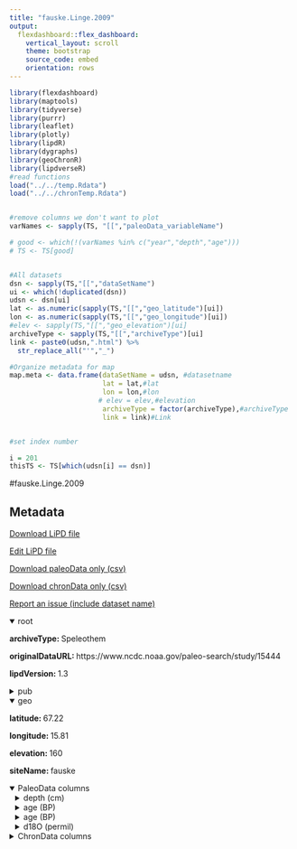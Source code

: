 ```yaml
---
title: "fauske.Linge.2009"
output: 
  flexdashboard::flex_dashboard:
    vertical_layout: scroll
    theme: bootstrap
    source_code: embed
    orientation: rows
---
```


```r
library(flexdashboard)
library(maptools)
library(tidyverse)
library(purrr)
library(leaflet)
library(plotly)
library(lipdR)
library(dygraphs)
library(geoChronR)
library(lipdverseR)
#read functions
load("../../temp.Rdata")
load("../../chronTemp.Rdata")


#remove columns we don't want to plot
varNames <- sapply(TS, "[[","paleoData_variableName")

# good <- which(!(varNames %in% c("year","depth","age")))
# TS <- TS[good]


#All datasets
dsn <- sapply(TS,"[[","dataSetName")
ui <- which(!duplicated(dsn))
udsn <- dsn[ui]
lat <- as.numeric(sapply(TS,"[[","geo_latitude")[ui])
lon <- as.numeric(sapply(TS,"[[","geo_longitude")[ui])
#elev <- sapply(TS,"[[","geo_elevation")[ui]
archiveType <- sapply(TS,"[[","archiveType")[ui]
link <- paste0(udsn,".html") %>% 
  str_replace_all("'","_")

#Organize metadata for map
map.meta <- data.frame(dataSetName = udsn, #datasetname
                       lat = lat,#lat
                       lon = lon,#lon
                      # elev = elev,#elevation
                       archiveType = factor(archiveType),#archiveType
                       link = link)#Link


#set index number

i = 201
thisTS <- TS[which(udsn[i] == dsn)]
```
#fauske.Linge.2009

Metadata {.sidebar}
-------------------------------------
[Download LiPD file](fauske.Linge.2009.lpd)
            

[Edit LiPD file](http://lipd.net/playground?source=http://lipdverse.org/globalHolocene/0_25_5/fauske.Linge.2009.lpd)
            

[Download paleoData only (csv)](fauske.Linge.2009.csv)
            

[Download chronData only (csv)](fauske.Linge.2009-chron.csv)
            

[Report an issue (include dataset name)](https://github.com/nickmckay/LiPDverse/issues)

<details open style="margin-left: 0px">
<summary>root</summary>
<p style="margin-left: 0px"><strong>archiveType: </strong>Speleothem
<p style="margin-left: 0px"><strong>originalDataURL: </strong>https://www.ncdc.noaa.gov/paleo-search/study/15444
<p style="margin-left: 0px"><strong>lipdVersion: </strong>1.3
</details>
<details>
<summary>pub</summary>
<details style="margin-left: 10px">
<summary>pub1</summary>
<p style="margin-left: 10px"><strong>author: </strong>list(list(name = "Linge, H."), list(name = "Lauritzen, S.-E."), list(name = "Andersson, C."), list(name = "Hansen, J. K."), list(name = "Skoglund, R. OE."), list(name = "Sundqvist, H. S."))
<p style="margin-left: 10px"><strong>journal: </strong>Climate of the Past
<p style="margin-left: 10px"><strong>volume: </strong>5
<p style="margin-left: 10px"><strong>title: </strong>Stable isotope records for the last 10 000 years from Okshola cave (Fauske, northern Norway) and regional comparisons
</details>
<details style="margin-left: 10px">
<summary>pub2</summary>
<p style="margin-left: 10px"><strong>author: </strong>list(list(name = NA))
</details>
</details>
<details open style="margin-left: 0px">
<summary>geo</summary>
<p style="margin-left: 0px"><strong>latitude: </strong>67.22
<p style="margin-left: 0px"><strong>longitude: </strong>15.81
<p style="margin-left: 0px"><strong>elevation: </strong>160
<p style="margin-left: 0px"><strong>siteName: </strong>fauske
</details>
<details open>
<summary>PaleoData columns</summary>
<details style="margin-left: 10px">
<summary>depth (cm)</summary>
<p style="margin-left: 10px"><strong>TSid: </strong>PYT088NTB6X
<p style="margin-left: 10px"><strong>variableName: </strong>depth
<p style="margin-left: 10px"><strong>units: </strong>cm
</details>
<details style="margin-left: 10px">
<summary>age (BP)</summary>
<p style="margin-left: 10px"><strong>TSid: </strong>PYTHOVR5CBH
<p style="margin-left: 10px"><strong>variableName: </strong>age
<p style="margin-left: 10px"><strong>units: </strong>BP
</details>
<details style="margin-left: 10px">
<summary>age (BP)</summary>
<p style="margin-left: 10px"><strong>TSid: </strong>PYT0JA5R7NU
<p style="margin-left: 10px"><strong>variableName: </strong>age
<p style="margin-left: 10px"><strong>units: </strong>BP
</details>
<details style="margin-left: 10px">
<summary>d18O (permil)</summary>
<p style="margin-left: 10px"><strong>TSid: </strong>PYT0UICY9DO
<p style="margin-left: 10px"><strong>variableName: </strong>d18O
<p style="margin-left: 10px"><strong>units: </strong>permil
<p style="margin-left: 10px"><strong>useInGlobalTemperatureAnalysis: </strong>TRUE
<details>
<summary>interpretation</summary>
<details style="margin-left: 20px">
<summary>1</summary>
<p style="margin-left: 20px"><strong>interpDirection: </strong>-1
<p style="margin-left: 20px"><strong>scope: </strong>climate
<p style="margin-left: 20px"><strong>seasonality: </strong>ANN
<p style="margin-left: 20px"><strong>variable: </strong>T
<p style="margin-left: 20px"><strong>variableDetail: </strong>air@surface
</details>
</details>
</details>
<details>
<summary>ChronData columns</summary>
<details style="margin-left: 10px">
<summary>depth (cm)</summary>
<p style="margin-left: 10px"><strong>TSid: </strong>PYT5WVGSSXZ
<p style="margin-left: 10px"><strong>variableName: </strong>depth
<p style="margin-left: 10px"><strong>units: </strong>cm
</details>
<details style="margin-left: 10px">
<summary>age (bp)</summary>
<p style="margin-left: 10px"><strong>TSid: </strong>PYT06D8GDPC
<p style="margin-left: 10px"><strong>variableName: </strong>age
<p style="margin-left: 10px"><strong>units: </strong>bp
</details>
<details style="margin-left: 10px">
<summary>lab_id ()</summary>
<p style="margin-left: 10px"><strong>TSid: </strong>PYTSDU4CPF3
<p style="margin-left: 10px"><strong>variableName: </strong>lab_id
</details>
<details style="margin-left: 10px">
<summary>depth_error (1s)</summary>
<p style="margin-left: 10px"><strong>TSid: </strong>PYTDO1L8VNQ
<p style="margin-left: 10px"><strong>variableName: </strong>depth_error
<p style="margin-left: 10px"><strong>units: </strong>1s
</details>
<details style="margin-left: 10px">
<summary>U238 (ng/g)</summary>
<p style="margin-left: 10px"><strong>TSid: </strong>PYT1FQEHSNX
<p style="margin-left: 10px"><strong>variableName: </strong>U238
<p style="margin-left: 10px"><strong>units: </strong>ng/g
</details>
<details style="margin-left: 10px">
<summary>U238_error (1s)</summary>
<p style="margin-left: 10px"><strong>TSid: </strong>PYT9RRY2X88
<p style="margin-left: 10px"><strong>variableName: </strong>U238_error
<p style="margin-left: 10px"><strong>units: </strong>1s
</details>
<details style="margin-left: 10px">
<summary>Th232 (ng/g)</summary>
<p style="margin-left: 10px"><strong>TSid: </strong>PYTKO2IW2A4
<p style="margin-left: 10px"><strong>variableName: </strong>Th232
<p style="margin-left: 10px"><strong>units: </strong>ng/g
</details>
<details style="margin-left: 10px">
<summary>U234/U238 ()</summary>
<p style="margin-left: 10px"><strong>TSid: </strong>PYTTXWUZFSL
<p style="margin-left: 10px"><strong>variableName: </strong>U234/U238
</details>
<details style="margin-left: 10px">
<summary>U234/U238_error (1s)</summary>
<p style="margin-left: 10px"><strong>TSid: </strong>PYT4PLLILSY
<p style="margin-left: 10px"><strong>variableName: </strong>U234/U238_error
<p style="margin-left: 10px"><strong>units: </strong>1s
</details>
<details style="margin-left: 10px">
<summary>Th230/U234 ()</summary>
<p style="margin-left: 10px"><strong>TSid: </strong>PYT0WKIF7SU
<p style="margin-left: 10px"><strong>variableName: </strong>Th230/U234
</details>
<details style="margin-left: 10px">
<summary>Th230/U234_error (1s)</summary>
<p style="margin-left: 10px"><strong>TSid: </strong>PYTB5A79A0P
<p style="margin-left: 10px"><strong>variableName: </strong>Th230/U234_error
<p style="margin-left: 10px"><strong>units: </strong>1s
</details>
<details style="margin-left: 10px">
<summary>Th230/Th232 ()</summary>
<p style="margin-left: 10px"><strong>TSid: </strong>PYT9Y9KGNBK
<p style="margin-left: 10px"><strong>variableName: </strong>Th230/Th232
</details>
<details style="margin-left: 10px">
<summary>Th230/Th232_error (1s)</summary>
<p style="margin-left: 10px"><strong>TSid: </strong>PYT9A1ED46Y
<p style="margin-left: 10px"><strong>variableName: </strong>Th230/Th232_error
<p style="margin-left: 10px"><strong>units: </strong>1s
</details>
<details style="margin-left: 10px">
<summary>U234/Th232 ()</summary>
<p style="margin-left: 10px"><strong>TSid: </strong>PYTMQK0FYBK
<p style="margin-left: 10px"><strong>variableName: </strong>U234/Th232
</details>
<details style="margin-left: 10px">
<summary>U234/Th232_error (1s)</summary>
<p style="margin-left: 10px"><strong>TSid: </strong>PYTDGMKA27G
<p style="margin-left: 10px"><strong>variableName: </strong>U234/Th232_error
<p style="margin-left: 10px"><strong>units: </strong>1s
</details>
<details style="margin-left: 10px">
<summary>age_alt (bp)</summary>
<p style="margin-left: 10px"><strong>TSid: </strong>PYTILRLKWJ4
<p style="margin-left: 10px"><strong>variableName: </strong>age_alt
<p style="margin-left: 10px"><strong>units: </strong>bp
</details>
<details style="margin-left: 10px">
<summary>age_alt_error (2s)</summary>
<p style="margin-left: 10px"><strong>TSid: </strong>PYTW4OWD4C9
<p style="margin-left: 10px"><strong>variableName: </strong>age_alt_error
<p style="margin-left: 10px"><strong>units: </strong>2s
</details>
<details style="margin-left: 10px">
<summary>age_error (2s)</summary>
<p style="margin-left: 10px"><strong>TSid: </strong>PYTS48XLI1Z
<p style="margin-left: 10px"><strong>variableName: </strong>age_error
<p style="margin-left: 10px"><strong>units: </strong>2s
</details>
<details style="margin-left: 10px">
<summary>U/Th ()</summary>
<p style="margin-left: 10px"><strong>TSid: </strong>PYT5OBOKF03
<p style="margin-left: 10px"><strong>variableName: </strong>U/Th
</details>

Row {.tabset .tabset-fade}
-----------------------------------------------------------------------

### Sitemap

```r
  map.meta.split <- split(map.meta, map.meta$archiveType)


factpal <- colorFactor("Paired",map.meta$archiveType)
buff <- 15
l <- leaflet() %>% 
  addTiles() %>% 
  fitBounds(map.meta$lon[i]-buff,map.meta$lat[i]-buff,map.meta$lon[i]+buff,map.meta$lat[i]+buff)
  

  
  
names(map.meta.split) %>%
  purrr::walk( function(df) {
    l <<- l %>%
      addMarkers(data=map.meta.split[[df]],
                 lng=~lon, lat=~lat,
                 label=~as.character(archiveType),
                 popup=~paste(str_c('Dataset: <a href="',link,'">',dataSetName,'</a>'),
                                 # str_c("Elevation: ",elev),
                                  str_c("Archive Type: ",archiveType),
                                  sep = "<br>"),
                 group = df,
                 clusterOptions = markerClusterOptions(removeOutsideVisibleBounds = F),
                 labelOptions = labelOptions(noHide = F,
                                             direction = 'auto'))
  })

l %>%
  addLayersControl(position = "bottomleft",
    overlayGroups = names(map.meta.split),
    options = layersControlOptions(collapsed = FALSE,
                                   opacity = 0.8)
  )
```

### Search the LiPDverse (Beta! doesn't work well yet)
```r
#Add google search bar
htmltools::includeHTML("../../googleSearchChunk.html")
```


Row {.tabset .tabset-fade}
-----------------------------------------------------------------------

### d18O (permil)
```r
plotCol(thisTS,ind = 4)
```

Row {.tabset .tabset-fade}
-----------------------------------------------------------------------

### depth (cm)
```r
plotCol(chronTS,ind = 2)
```

### age (bp)
```r
plotCol(chronTS,ind = 17)
```

### lab_id ()
```r
plotCol(chronTS,ind = 1)
```

### depth_error (1s)
```r
plotCol(chronTS,ind = 3)
```

### U238 (ng/g)
```r
plotCol(chronTS,ind = 4)
```

### U238_error (1s)
```r
plotCol(chronTS,ind = 5)
```

### Th232 (ng/g)
```r
plotCol(chronTS,ind = 6)
```

### U234/U238 ()
```r
plotCol(chronTS,ind = 7)
```

### U234/U238_error (1s)
```r
plotCol(chronTS,ind = 8)
```

### Th230/U234 ()
```r
plotCol(chronTS,ind = 9)
```

### Th230/U234_error (1s)
```r
plotCol(chronTS,ind = 10)
```

### Th230/Th232 ()
```r
plotCol(chronTS,ind = 11)
```

### Th230/Th232_error (1s)
```r
plotCol(chronTS,ind = 12)
```

### U234/Th232 ()
```r
plotCol(chronTS,ind = 13)
```

### U234/Th232_error (1s)
```r
plotCol(chronTS,ind = 14)
```

### age_alt (bp)
```r
plotCol(chronTS,ind = 15)
```

### age_alt_error (2s)
```r
plotCol(chronTS,ind = 16)
```

### age_error (2s)
```r
plotCol(chronTS,ind = 18)
```

### U/Th ()
```r
plotCol(chronTS,ind = 19)
```
